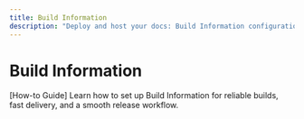 ```yaml
---
title: Build Information
description: "Deploy and host your docs: Build Information configuration and best practices."
---
```


# Build Information

[How-to Guide] Learn how to set up Build Information for reliable builds, fast delivery, and a smooth release workflow.
